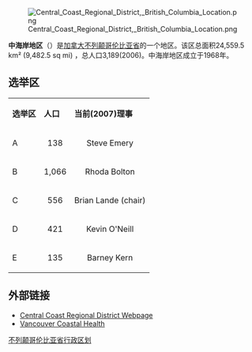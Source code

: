 [[File:Central_Coast_Regional_District,_British_Columbia_Location.png|right]]

'''中海岸地区'''（{{lang-en|Central Coast Regional District}}）是[[加拿大|加拿大]][[不列颠哥伦比亚省|不列颠哥伦比亚省]]的一个地区。该区总面积24,559.5 km² (9,482.5 sq mi) ，总人口3,189(2006)。中海岸地区成立于1968年。

== 选举区 ==

{| class="wikitable"
|'''选举区'''
|'''人口'''
|'''当前(2007)理事'''
|-
|A 
|align=center|138
|align=center|Steve Emery
|-
|B 
|align=center|1,066
|align=center|Rhoda Bolton
|-
|C 
|align=center|556
|align=center|Brian Lande (chair)
|-
|D 
|align=center|421
|align=center|Kevin O'Neill
|-
|E 
|align=center|135
|align=center|Barney Kern
|}

==外部链接==
*[https://web.archive.org/web/20100317140823/http://www.centralcoastbc.com/ Central Coast Regional District Webpage]
* [http://www.vch.ca/ Vancouver Coastal Health]{{Wayback|url=http://www.vch.ca/ |date=20020928162656 }}

{{不列颠哥伦比亚省行政区划}}

[[Category:不列颠哥伦比亚省行政区划|不列颠哥伦比亚省行政区划]]
